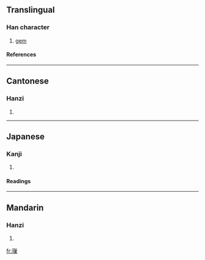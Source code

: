 ==Translingual==
===Han character===
{{Han char|rn=96|rad=玉|as=11|sn=15|four=1219<sub>4</sub>|canj=一土女女木 (MGVVD)}}
# [[gem]]
====References====
{{Han ref|kx=0741.030|dkj=21201|dj=1150.210|hdz=21136.090|uh=7485|ud=29829|bh=E6A8|bd=59048}}

----
==Cantonese==
===Hanzi===
{{yue-hanzi|jyut=|y=jou2}}
# {{defn|Cantonese}}

----
==Japanese==
===Kanji===
{{ja-kanji|grade=|rs=玉11}}
# {{defn|Japanese}} 
====Readings====
{{ja-readings|on=[[そう]] (sō), [[さ]] (sa)|kun=|nanori=}}

----
==Mandarin==
===Hanzi===
{{cmn-hanzi|pin=[[suǒ]] ([[suo3]])|wg=so<sup>3</sup>}}
# {{defn|Mandarin}}

[[fr:璅]]